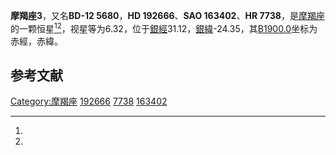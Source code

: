 {{Starbox begin
| name = 摩羯座3
}}
{{Starbox observe
| epoch = [[J2000.0|J2000.0]]
| constell = [[摩羯座|摩羯座]]<ref name=SIMBAD>{{cite web
 | url=http://simbad.u-strasbg.fr/simbad/sim-id?Ident=HR+7738
 | title =Pulsating variable Star
 | publisher=Centre de Données astronomiques de Strasbourg
 | work=SIMBAD
 | accessdate=2012-07-13}}</ref><ref name=DATA>{{cite web
 | url=http://vizier.u-strasbg.fr/viz-bin/VizieR-5?-out.add=.&-source=5050&-corr=PK=HR&-out.max=9999&HR=7738
 | title=VizieR Detailed Page
 | accessdate=2012-07-13
 | archive-date=2016-03-05
 | archive-url=https://web.archive.org/web/20160305003740/http://vizier.u-strasbg.fr/viz-bin/VizieR-5?-out.add=.&-source=5050&-corr=PK=HR&-out.max=9999&HR=7738
 | dead-url=no
 }}</ref>
| 星官 = 
| ra = {{RA|20|16|22.8}}<ref name=SIMBAD /><ref name=DATA />
| dec = {{DEC|-12|20|13}}<ref name=SIMBAD /><ref name=DATA />
| appmag_v = 6.32<ref name=SIMBAD /><ref name=DATA />
}}
{{Starbox character
| class = B9pHg<ref name=SIMBAD /><ref name=DATA />
| b-v = 0.01<ref name=SIMBAD /><ref name=DATA />
| u-b = -0.17<ref name=SIMBAD /><ref name=DATA />
| r-i = <ref name=SIMBAD /><ref name=DATA />
| variable = 
}}
{{Starbox astrometry
| radial_v = -0.17
| prop_mo_ra = -20
| parallax = 
| p_error = 
}}
{{Starbox catalog
| names =BD-12 5680，[[SAO星表|SAO]] 163402，[[HD星表|HD]] 192666，[[HR星表|HR]] 7738}}
{{Starbox reference |Simbad=HR+7738}}
{{Starbox end}}

'''摩羯座3'''，又名'''BD-12 5680'''，'''HD 192666'''、'''SAO 163402'''、'''HR 7738'''，是[[摩羯座|摩羯座]]的一颗恒星<ref name=SIMBAD /><ref name=DATA />，视星等为6.32，位于[[銀道座標系|銀經]]31.12，[[銀道座標系|銀緯]]-24.35，其[[B1900.0|B1900.0]]坐标为赤經{{RA|20|10|50.6}}，赤緯{{DEC|-12|-24.35|36}}。

== 参考文献 ==
{{reflist}}

{{star-stub}}

{{摩羯座恒星}}
{{星官|牛宿|6|14}}
[[Category:摩羯座|Category:摩羯座]]
[[Category:HD和HDE天體|192666]]
[[Category:HR天體|7738]]
[[Category:SAO天體|163402]]